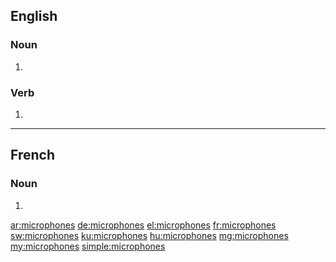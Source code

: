==English==

===Noun===
{{head|en|plural}}

# {{plural of|microphone|lang=en|nocat=1}}

===Verb===
{{head|en|head=microphone}}

# {{en-third-person singular of|microphone}}

----

==French==

===Noun===
{{head|fr|plural}}

# {{plural of|microphone|lang=fr|nocat=1}}

[[ar:microphones]]
[[de:microphones]]
[[el:microphones]]
[[fr:microphones]]
[[sw:microphones]]
[[ku:microphones]]
[[hu:microphones]]
[[mg:microphones]]
[[my:microphones]]
[[simple:microphones]]